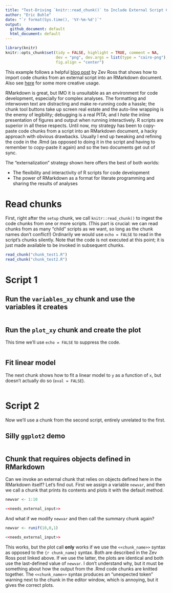 ```yaml
---
title: "Test-Driving `knitr::read_chunk()` to Include External Script Chunks in an RMarkdown Document"
author: "Eric Buhle"
date: "`r format(Sys.time(), '%Y-%m-%d')`"
output: 
  github_document: default
  html_document: default
---
```


```r
library(knitr)
knitr::opts_chunk$set(tidy = FALSE, highlight = TRUE, comment = NA, 
                      dev = "png", dev.args = list(type = "cairo-png"), dpi = 300,
                      fig.align = "center")
```

This example follows a helpful [blog post](http://zevross.com/blog/2014/07/09/making-use-of-external-r-code-in-knitr-and-r-markdown/) by Zev Ross that shows how to import code chunks from an external script into an RMarkdown document. Also see [here](https://rpubs.com/thaufas/450838) for some more creative usage.

RMarkdown is great, but IMO it is unsuitable as an environment for code development, especially for complex analyses. The formatting and interwoven text are distracting and make re-running code a hassle; the chunk tool buttons take up screen real estate and the auto-line wrapping is the enemy of legibility; debugging is a real PITA; and I *hate* the inline presentation of figures and output when running interactively. R scripts are superior in all these respects. Until now, my strategy has been to copy-paste code chunks from a script into an RMarkdown document, a hacky approach with obvious drawbacks. Usually I end up tweaking and refining the code in the .Rmd (as opposed to doing it in the script and having to remember to copy-paste it again) and so the two documents get out of sync.

The "externalization" strategy shown here offers the best of both worlds:

* The flexibility and interactivity of R scripts for code development
* The power of RMarkdown as a format for literate programming and sharing the results of analyses

# Read chunks

First, right after the `setup` chunk, we call `knitr::read_chunk()` to ingest the code chunks from one or more scripts. (This part is crucial: we can read chunks from as many "child" scripts as we want, so long as the chunk names don't conflict!) Ordinarily we would use `echo = FALSE` to read in the script's chunks silently. Note that the code is not executed at this point; it is just made available to be invoked in subsequent chunks.

```r
read_chunk("chunk_test1.R")
read_chunk("chunk_test2.R")
```

# Script 1

## Run the `variables_xy` chunk and use the variables it creates
```r
```

## Run the `plot_xy` chunk and create the plot

This time we'll use `echo = FALSE` to suppress the code.

```r
```

## Fit linear model

The next chunk shows how to fit a linear model to `y` as a function of `x`, but doesn't actually do so (`eval = FALSE`).

```r
```

# Script 2

Now we'll use a chunk from the second script, entirely unrelated to the first.

## Silly `ggplot2` demo

```r
```

## Chunk that requires objects defined in RMarkdown

Can we invoke an external chunk that relies on objects defined here in the RMarkdown itself? Let's find out. First we assign a variable `newvar`, and then we call a chunk that prints its contents and plots it with the default method.

```r
newvar <- 1:10
```
```r
<<needs_external_input>>
```

And what if we modify `newvar` and then call the summary chunk again?

```r
newvar <- runif(10,0,1)
```
```r
<<needs_external_input>>
```

This works, but the plot call **only** works if we use the `<<chunk_name>>` syntax as opposed to the `{r chunk_name}` syntax. Both are described in the Zev Ross post linked above. If we use the latter, the plots are identical and both use the last-defined value of `newvar`. I don't understand why, but it must be something about how the output from the .Rmd code chunks are knitted together. The `<<chunk_name>>` syntax produces an "unexpected token" warning next to the chunk in the editor window, which is annoying, but it gives the correct plots.

